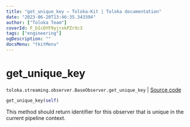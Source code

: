 ```yaml
---
title: "get_unique_key — Toloka-Kit | Toloka documentation"
date: "2023-06-20T13:46:35.343394"
author: ["Toloka Team"]
coverId: F_bIcOYF9yjrxkPZrXc3
tags: ["engineering"]
ogDescription: ""
docsMenu: "tkitMenu"
---
```


# get_unique_key

`toloka.streaming.observer.BaseObserver.get_unique_key` | [Source code](https://github.com/Toloka/toloka-kit/blob/v1.2.0/src/streaming/observer.py#L31)

```python
get_unique_key(self)
```

This method should return identifier for this observer that is unique in the current pipeline context.